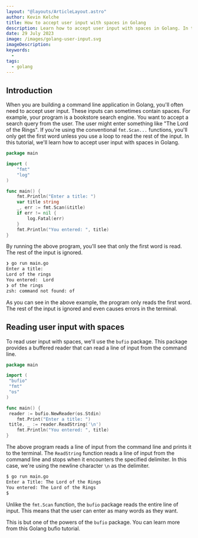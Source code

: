 ```yaml
---
layout: "@layouts/ArticleLayout.astro"
author: Kevin Kelche
title: How to accept user input with spaces in Golang
description: Learn how to accept user input with spaces in Golang. In this brief tutorial, we will use the bufio package to read user input from the command line.
date: 29 July 2023
image: /images/golang-user-input.svg
imageDescription:
keywords:
  -
tags:
  - golang
---
```



## Introduction

When you are building a command line application in Golang, you'll often need to accept user input. These inputs can sometimes contain spaces. For example, your program is a bookstore search engine. You want to accept a search query from the user. The user might enter something like "The Lord of the Rings". If you're using the conventional `fmt.Scan...` functions, you'll only get the first word unless you use a loop to read the rest of the input. In this tutorial, we'll learn how to accept user input with spaces in Golang.

```go title="main.go"
package main

import (
	"fmt"
	"log"
)

func main() {
	fmt.Println("Enter a title: ")
	var title string
	_, err := fmt.Scan(&title)
	if err != nil {
		log.Fatal(err)
	}
	fmt.Println("You entered: ", title)
}

```

By running the above program, you'll see that only the first word is read. The rest of the input is ignored.

```bash title="Terminal"
❯ go run main.go
Enter a title:
Lord of the rings
You entered:  Lord
❯ of the rings
zsh: command not found: of
```

As you can see in the above example, the program only reads the first word. The rest of the input is ignored and even causes errors in the terminal.

## Reading user input with spaces

To read user input with spaces, we'll use the `bufio` package. This package provides a buffered reader that can read a line of input from the command line.

```go title="main.go"
package main

import (
 "bufio"
 "fmt"
 "os"
)

func main() {
 reader := bufio.NewReader(os.Stdin)
    fmt.Print("Enter a title: ")
 title, _ := reader.ReadString('\n')
    fmt.Println("You entered: ", title)
}
```

The above program reads a line of input from the command line and prints it to the terminal. The `ReadString` function reads a line of input from the command line and stops when it encounters the specified delimiter. In this case, we're using the newline character `\n` as the delimiter.

```bash title="Terminal"
$ go run main.go
Enter a Title: The Lord of the Rings
You entered: The Lord of the Rings
$
```

Unlike the `fmt.Scan` function, the `bufio` package reads the entire line of input. This means that the user can enter as many words as they want.

This is but one of the powers of the `bufio` package. You can learn more from this <Link url="/blog/go/golang-bufio/">Golang bufio tutorial</Link>.
